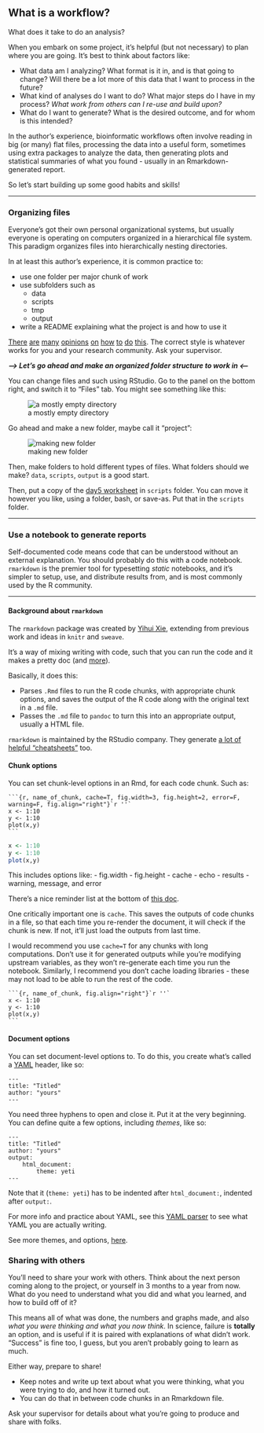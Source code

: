 ## What is a workflow?

What does it take to do an analysis?

When you embark on some project, it's helpful (but not necessary) to plan
where you are going. It's best to think about factors like:

- What data am I analyzing? What format is it in, and is that going to change?
    Will there be a lot more of this data that I want to process in the future?
- What kind of analyses do I want to do? What major steps do I have in my 
    process? _What work from others can I re-use and build upon?_
- What do I want to generate? What is the desired outcome, and for whom is
    this intended?

In the author's experience, bioinformatic workflows often involve reading in
big (or many) flat files, processing the data into a useful form, sometimes
using extra packages to analyze the data, then generating plots and statistical
summaries of what you found - usually in an Rmarkdown-generated report.

So let's start building up some good habits and skills!

---

### Organizing files

Everyone's got their own personal organizational systems, 
but usually everyone is operating on computers organized in a 
hierarchical file system.
This paradigm organizes files into hierarchically nesting directories.

In at least this author's experience, it is common practice to:

- use one folder per major chunk of work
- use subfolders such as
    - data
    - scripts
    - tmp
    - output
- write a README explaining what the project is and how to use it

[There](https://journals.plos.org/ploscompbiol/article?id=10.1371/journal.pcbi.1000424)
[are](https://shanguangyu.com/articles/basic-folder-structure-for-bioinformatics/)
[many](https://www.thinkingondata.com/how-to-organize-data-science-projects/)
[opinions](https://drivendata.github.io/cookiecutter-data-science/#directory-structure)
[on](http://arkitus.com/patterns-for-research-in-machine-learning/)
[how](https://medium.com/human-in-a-machine-world/folder-structure-for-data-analysis-62a84949a6ce)
[to](https://www.earthdatascience.org/courses/intro-to-earth-data-science/open-reproducible-science/get-started-open-reproducible-science/best-practices-for-organizing-open-reproducible-science#3-organize-your-project-directories-to-make-it-easy-to-find-data-code-and-outputs)
[do](https://dzone.com/articles/data-science-project-folder-structure)
[this](https://data.library.arizona.edu/data-management/best-practices/data-project-organization).
The correct style is whatever works for you and your research community.
Ask your supervisor.

***--> Let's go ahead and make an organized folder structure to work in <--***

You can change files and such using RStudio. Go to the panel on the bottom
right, and switch it to "Files" tab. You might see something like this:

![a mostly empty directory](img/file_org/nothing.png)

Go ahead and make a new folder, maybe call it "project":

![making new folder](img/file_org/newfolder.png)

Then, make folders to hold different types of files.
What folders should we make?
`data`, `scripts`, `output` is a good start.

Then, put a copy of the [day5 worksheet](https://raw.githubusercontent.com/darachm/dll-r/main/worksheets/dll-r_Day5_Lab.Rmd) in `scripts` folder.
You can move it however you like, using a folder, bash, or save-as.
Put that in the `scripts` folder.

---

### Use a notebook to generate reports

Self-documented code means code that can be understood without an external 
explanation. 
You should probably do this with a code notebook.
`rmarkdown` is the premier tool for typesetting *static* notebooks, and it's
simpler to setup, use, and distribute results from, 
and is most commonly used by the R community.

---

#### Background about `rmarkdown`

The `rmarkdown` package was created by
[Yihui Xie](https://www.rstudio.com/speakers/yihui-xie/),
extending from previous work and ideas in 
`knitr` and `sweave`.

It's a way of mixing writing with code, such that
you can run the code and it makes a pretty doc
(and [more](https://rmarkdown.rstudio.com/gallery.html)).

Basically, it does this:

- Parses `.Rmd` files to run the R code chunks, with appropriate chunk
    options, and saves the output of the R code along with the original
    text in a `.md` file.
- Passes the `.md` file to `pandoc` to turn this into an appropriate output,
    usually a HTML file.

`rmarkdown` is maintained by the RStudio company.
They generate 
[a lot of helpful "cheatsheets"](https://raw.githubusercontent.com/rstudio/cheatsheets/master/rmarkdown-2.0.pdf)
too.

#### Chunk options

You can set chunk-level options in an Rmd, for
each code chunk. Such as:

````
```{r, name_of_chunk, cache=T, fig.width=3, fig.height=2, error=F, warning=F, fig.align="right"}`r ''`
x <- 1:10
y <- 1:10
plot(x,y)
```
````

```r
x <- 1:10
y <- 1:10
plot(x,y)
```

This includes options like: 
- fig.width
- fig.height
- cache
- echo
- results
- warning, message, and error

There's a nice reminder list at the bottom of 
[this doc](https://raw.githubusercontent.com/rstudio/cheatsheets/master/rmarkdown-2.0.pdf).

One critically important one is `cache`.
This saves the outputs of code chunks in a file, so that each time you
re-render the document, it will check if the chunk is new.
If not, it'll just load the outputs from last time.

I would recommend you use `cache=T` for any chunks with long computations.
Don't use it for generated outputs while you're modifying upstream variables,
as they won't re-generate each time you run the notebook.
Similarly, I recommend you don't cache loading libraries - these may not
load to be able to run the rest of the code.


````
```{r, name_of_chunk, fig.align="right"}`r ''`
x <- 1:10
y <- 1:10
plot(x,y)
```
````


#### Document options

You can set document-level options to. To do this,
you create what's called a 
[YAML](yaml.org) header, like so:

````
---
title: "Titled"
author: "yours"
---
````

You need three hyphens to open and close it.
Put it at the very beginning. You can define
quite a few options, including *themes*,
like so:


````
---
title: "Titled"
author: "yours"
output:
    html_document:
        theme: yeti 
---
````

Note that it (`theme: yeti`) has to be indented after `html_document:`,
indented after `output:`.

For more info and practice about YAML, see this 
[YAML parser](https://nodeca.github.io/js-yaml/) to see what YAML you
are actually writing.

See more themes, and options, 
[here](https://bookdown.org/yihui/rmarkdown/html-document.html#appearance-and-style).

### Sharing with others

You'll need to share your work with others.
Think about the next person coming along to the project, 
or yourself in 3 months to a year from now. 
What do you need to understand what you did and what you learned, and how to
build off of it?

This means all of what was done, the numbers and graphs made, and also
_what you were thinking and what you now think_.
In science, failure is **totally** an option, and is useful if it is paired
with explanations of what didn't work. 
"Success" is fine too, I guess, but you aren't probably going to learn as much.

Either way, prepare to share!

- Keep notes and write up text about what you were thinking, what you were
    trying to do, and how it turned out.
- You can do that in between code chunks in an Rmarkdown file.
            
Ask your supervisor for details about what you're going to produce and share
with folks.





